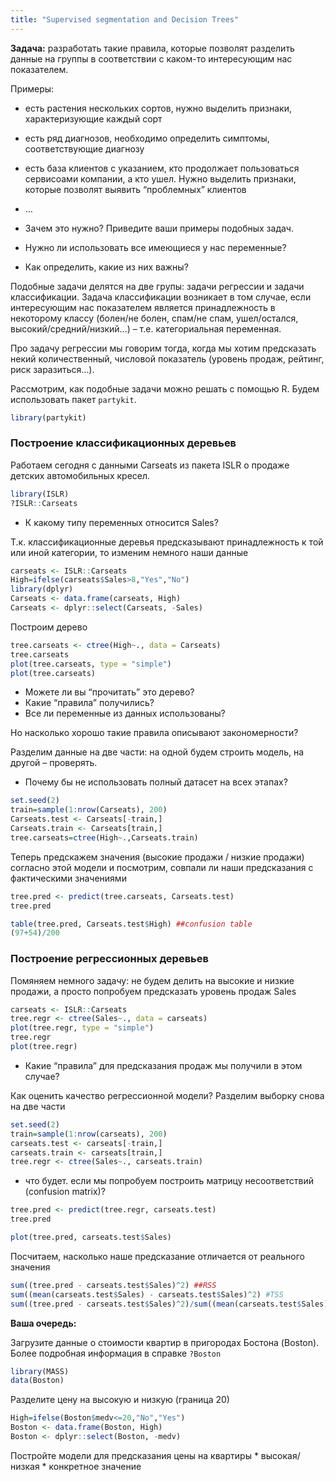 ```yaml
---
title: "Supervised segmentation and Decision Trees"
---
```


**Задача:** разработать такие правила, которые позволят разделить данные на группы в соответствии с каком-то интересующим нас показателем.

Примеры:

* есть растения нескольких сортов, нужно выделить признаки, характеризующие каждый сорт
* есть ряд диагнозов, необходимо определить симптомы, соответствующие диагнозу
* есть база клиентов с указанием, кто продолжает пользоваться сервисоами компании, а кто ушел. Нужно выделить признаки, которые позволят выявить "проблемных" клиентов
* ...


* Зачем это нужно? Приведите ваши примеры подобных задач.
* Нужно ли использовать все имеющиеся у нас переменные?
* Как определить, какие из них важны?

Подобные задачи делятся на две групы: задачи регрессии и задачи классификации. Задача классификации возникает  в том случае, если интересующим нас показателем является принадлежность в некоторому классу (болен/не болен, спам/не спам, ушел/остался, высокий/средний/низкий...) -- т.е. категориальная переменная. 

Про задачу регрессии мы говорим тогда, когда мы хотим предсказать некий количественный, числовой показатель (уровень продаж, рейтинг, риск заразиться...).

Рассмотрим, как подобные задачи можно решать с помощью R. Будем использовать пакет `partykit`.

```r
library(partykit)
```

### Построение классификационных деревьев

Работаем сегодня с данными Carseats из пакета ISLR о продаже детских автомобильных кресел.

```r
library(ISLR)
?ISLR::Carseats
```

* К какому типу переменных относится Sales?

Т.к. классификационные деревья предсказывают принадлежность к той или иной категории, то изменим немного наши данные

```r
carseats <- ISLR::Carseats
High=ifelse(carseats$Sales>8,"Yes","No")
library(dplyr)
Carseats <- data.frame(carseats, High)
Carseats <- dplyr::select(Carseats, -Sales)
```

Построим дерево
```r
tree.carseats <- ctree(High~., data = Carseats)
tree.carseats
plot(tree.carseats, type = "simple")
plot(tree.carseats)
```

* Можете ли вы "прочитать" это дерево?
* Какие "правила" получились?
* Все ли переменные из данных использованы?

Но насколько хорошо такие правила описывают закономерности?

Разделим данные на две части: на одной будем строить модель, на другой -- проверять. 

* Почему бы не использовать полный датасет на всех этапах?

```r
set.seed(2)
train=sample(1:nrow(Carseats), 200)
Carseats.test <- Carseats[-train,]
Carseats.train <- Carseats[train,]
tree.carseats=ctree(High~.,Carseats.train)
```

Теперь предскажем значения (высокие продажи / низкие продажи) согласно этой модели и посмотрим, совпали ли наши предсказания с фактическими значениями

```r
tree.pred <- predict(tree.carseats, Carseats.test)
tree.pred

table(tree.pred, Carseats.test$High) ##confusion table
(97+54)/200
```


### Построение регрессионных деревьев

Помяняем немного задачу: не будем делить на высокие и низкие продажи, а просто попробуем предсказать уровень продаж Sales

```r
carseats <- ISLR::Carseats
tree.regr <- ctree(Sales~., data = carseats)
plot(tree.regr, type = "simple")
tree.regr
plot(tree.regr)
```

* Какие "правила" для предсказания продаж мы получили в этом случае? 

Как оценить качество регрессионной модели? Разделим выборку снова на две части

```r
set.seed(2)
train=sample(1:nrow(carseats), 200)
carseats.test <- carseats[-train,]
carseats.train <- carseats[train,]
tree.regr <- ctree(Sales~., carseats.train)
```

* что будет. если мы попробуем построить матрицу неcоответствий (confusion matrix)? 

```r
tree.pred <- predict(tree.regr, carseats.test)
tree.pred

plot(tree.pred, carseats.test$Sales) 
```

Посчитаем, насколько наше предсказание отличается от реального значения

```r
sum((tree.pred - carseats.test$Sales)^2) ##RSS
sum((mean(carseats.test$Sales) - carseats.test$Sales)^2) #TSS
sum((tree.pred - carseats.test$Sales)^2)/sum((mean(carseats.test$Sales) - carseats.test$Sales)^2)
```

**Ваша очередь:**

Загрузите данные о стоимости квартир в пригородах Бостона (Boston). Более подробная информация в справке `?Boston`

```r
library(MASS)
data(Boston)
```

Разделите цену на высокую и низкую (граница 20)

```r
High=ifelse(Boston$medv<=20,"No","Yes")
Boston <- data.frame(Boston, High)
Boston <- dplyr::select(Boston, -medv)
```

Постройте модели для предсказания цены на квартиры
* высокая/низкая
* конкретное значение
